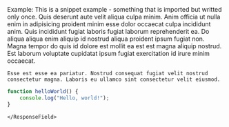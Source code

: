 <Expandable title="Snippets">
    <ResponseField name="snippet" type="string" required>
    Example: This is a snippet example - something that is imported but writted only once.
    Quis deserunt aute velit aliqua culpa minim. Anim officia ut nulla enim in adipisicing proident minim esse dolor occaecat culpa incididunt anim. Quis incididunt fugiat laboris fugiat laborum reprehenderit ea. Do aliqua aliqua enim aliquip id nostrud aliqua proident ipsum fugiat non. Magna tempor do quis id dolore est mollit ea est est magna aliquip nostrud. Est laborum voluptate cupidatat ipsum fugiat exercitation id irure minim occaecat.

    Esse est esse ea pariatur. Nostrud consequat fugiat velit nostrud consectetur magna. Laboris eu ullamco sint consectetur velit eiusmod.
    
```javascript helloWorld.js
function helloWorld() {
    console.log("Hello, world!");
}
```
    
    </ResponseField>
  </Expandable>